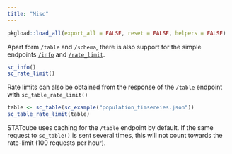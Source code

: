 ```yaml
---
title: "Misc"
---
```


```r
pkgload::load_all(export_all = FALSE, reset = FALSE, helpers = FALSE) 
```

Apart form `/table` and `/schema`, there is also support for the simple
endpoints [`/info`] and [`/rate_limit`].

```r
sc_info()
sc_rate_limit()
```

Rate limits can also be obtained from the response of the `/table` endpoint
with `sc_table_rate_limit()`

```r
table <- sc_table(sc_example("population_timsereies.json"))
sc_table_rate_limit(table)
```

STATcube uses caching for the `/table` endpoint by default. If the same
request to `sc_table()` is sent several times, this will not count
towards the rate-limit (100 requests per hour).

[`/info`]: https://docs.wingarc.com.au/superstar/latest/open-data-api/open-data-api-reference/info-endpoint
[`/rate_limit`]: https://docs.wingarc.com.au/superstar/latest/open-data-api/open-data-api-reference/rate-limit
